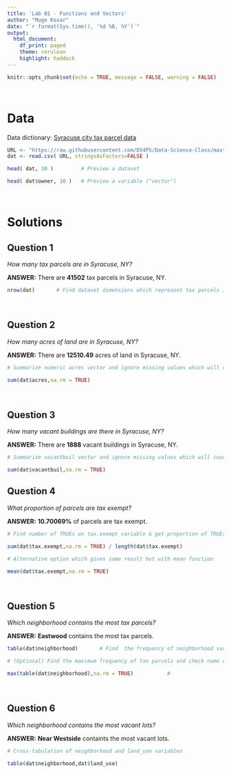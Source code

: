 ---
title: 'Lab 01 - Functions and Vectors'
author: "Muge Kosar"
date: "`r format(Sys.time(), '%d %B, %Y')`"
output:
  html_document:
    df_print: paged
    theme: cerulean
    highlight: haddock
---

```{r include = FALSE}

knitr::opts_chunk$set(echo = TRUE, message = FALSE, warning = FALSE)

```

<br>

# Data

Data dictionary: [Syracuse city tax parcel data](http://data.syrgov.net/datasets/1b346804e1364a5eb85ccb53302e3c91_0) 

```{r}

URL <- "https://raw.githubusercontent.com/DS4PS/Data-Science-Class/master/DATA/syr_parcels.csv"
dat <- read.csv( URL, stringsAsFactors=FALSE )

```

```{r, echo = FALSE}

head( dat, 10 )         # Preview a dataset

```

```{r, echo = FALSE}

head( dat$owner, 10 )   # Preview a variable ("vector")

```

<br>

# Solutions

## Question 1

*How many tax parcels are in Syracuse, NY?* 

**ANSWER:** There are **41502** tax parcels in Syracuse, NY. 


```{r}

nrow(dat)       # Find dataset dimensions which represent tax parcels in Syracuse, NY

```

<br>

## Question 2

*How many acres of land are in Syracuse, NY?*

**ANSWER:** There are **12510.49** acres of land in Syracuse, NY.

```{r}

# Summarize numeric acres vector and ignore missing values which will count acres of land in Syracuse, NY

sum(dat$acres,na.rm = TRUE)   

```

<br>

## Question 3

*How many vacant buildings are there in Syracuse, NY?*

**ANSWER:** There are **1888** vacant buildings in Syracuse, NY.

```{r}

# Summarize vacantbuil vector and ignore missing values which will count vacant buildings in Syracuse, NY

sum(dat$vacantbuil,na.rm = TRUE)  

```


## Question 4

*What proportion of parcels are tax exempt?*

**ANSWER:** **10.70069%** of parcels are tax exempt.

```{r}

# Find number of TRUEs on tax.exempt variable & get proportion of TRUEs which gives proportion of tax-exempt parcels

sum(dat$tax.exempt,na.rm = TRUE) / length(dat$tax.exempt)      

# Alternative option which gives same result but with mean function

mean(dat$tax.exempt,na.rm = TRUE)

```

<br>

## Question 5

*Which neighborhood contains the most tax parcels?*

**ANSWER:** **Eastwood** contains the most tax parcels.

```{r}

table(dat$neighborhood)       # Find  the frequency of neighborhood variable

# (Optional) Find the maximum frequency of tax parcels and check name of neighborhood to narrow result

max(table(dat$neighborhood),na.rm = TRUE)           # 

```

<br>

## Question 6

*Which neighborhood contains the most vacant lots?*

**ANSWER:** **Near Westside** containts the most vacant lots.

```{r}

# Cross-tabulation of neighborhood and land_use variables

table(dat$neighborhood,dat$land_use)          

```
